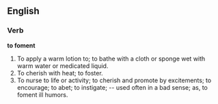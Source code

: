 ==English==

===Verb===

'''to foment'''

#To apply a warm lotion to; to bathe with a cloth or sponge wet with warm water or medicated liquid.
#To cherish with heat; to foster.
#To nurse to life or activity; to cherish and promote by excitements; to encourage; to abet; to instigate; -- used often in a bad sense; as, to foment ill humors.